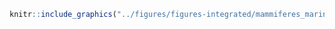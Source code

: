 <!-- #### Mammifères marins - Phoque du Groenland {-} -->


<!-- -------------------------------------------------- -->

```r
knitr::include_graphics("../figures/figures-integrated/mammiferes_marins-harp_seal.png")
```

<br>
